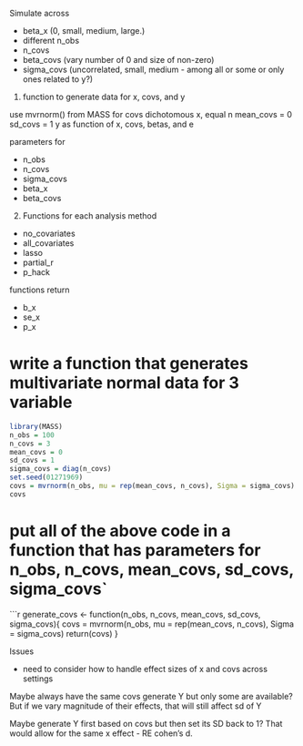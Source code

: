 Simulate across

- beta_x (0, small, medium, large.)
- different n_obs
- n_covs
- beta_covs (vary number of 0 and size of non-zero) 
- sigma_covs (uncorrelated, small, medium - among all or some or only ones related to y?)


1. function to generate data for x, covs, and y

use mvrnorm() from MASS for covs
dichotomous x, equal n
mean_covs = 0
sd_covs = 1
y as function of x, covs, betas, and e

parameters for 

- n_obs
- n_covs
- sigma_covs
- beta_x
- beta_covs 

 
2. Functions for each analysis method

- no_covariates
- all_covariates
- lasso 
- partial_r
- p_hack

functions return

- b_x
- se_x
- p_x


# write a function that generates multivariate normal data for 3 variable
```r
library(MASS)
n_obs = 100
n_covs = 3
mean_covs = 0
sd_covs = 1
sigma_covs = diag(n_covs)
set.seed(01271969)
covs = mvrnorm(n_obs, mu = rep(mean_covs, n_covs), Sigma = sigma_covs)
covs

```
# put all of the above code in a function that has parameters for n_obs, n_covs, mean_covs, sd_covs, sigma_covs`
```r
generate_covs <- function(n_obs, n_covs, mean_covs, sd_covs, sigma_covs){
  covs = mvrnorm(n_obs, mu = rep(mean_covs, n_covs), Sigma = sigma_covs)
  return(covs)
}


Issues

- need to consider how to handle effect sizes of x and covs across settings

Maybe always have the same covs generate Y but only some are available?  But if we vary magnitude of their effects, that will still affect sd of Y

Maybe generate Y first based on covs but then set its SD back to 1?  That would allow for the same x effect - RE cohen's d.
